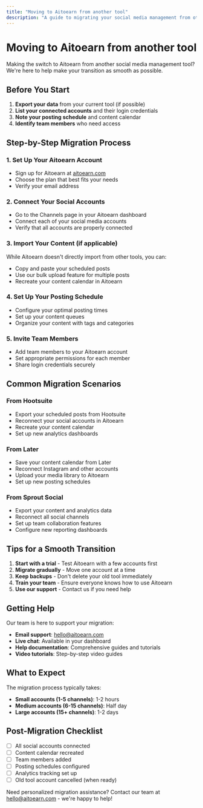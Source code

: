 ```yaml
---
title: "Moving to Aitoearn from another tool"
description: "A guide to migrating your social media management from other tools to Aitoearn"
---
```

# Moving to Aitoearn from another tool

Making the switch to Aitoearn from another social media management tool? We're here to help make your transition as smooth as possible.

## Before You Start

1. **Export your data** from your current tool (if possible)
2. **List your connected accounts** and their login credentials
3. **Note your posting schedule** and content calendar
4. **Identify team members** who need access

## Step-by-Step Migration Process

### 1. Set Up Your Aitoearn Account

- Sign up for Aitoearn at [aitoearn.com](https://aitoearn.com)
- Choose the plan that best fits your needs
- Verify your email address

### 2. Connect Your Social Accounts

- Go to the Channels page in your Aitoearn dashboard
- Connect each of your social media accounts
- Verify that all accounts are properly connected

### 3. Import Your Content (if applicable)

While Aitoearn doesn't directly import from other tools, you can:
- Copy and paste your scheduled posts
- Use our bulk upload feature for multiple posts
- Recreate your content calendar in Aitoearn

### 4. Set Up Your Posting Schedule

- Configure your optimal posting times
- Set up your content queues
- Organize your content with tags and categories

### 5. Invite Team Members

- Add team members to your Aitoearn account
- Set appropriate permissions for each member
- Share login credentials securely

## Common Migration Scenarios

### From Hootsuite

- Export your scheduled posts from Hootsuite
- Reconnect your social accounts in Aitoearn
- Recreate your content calendar
- Set up new analytics dashboards

### From Later

- Save your content calendar from Later
- Reconnect Instagram and other accounts
- Upload your media library to Aitoearn
- Set up new posting schedules

### From Sprout Social

- Export your content and analytics data
- Reconnect all social channels
- Set up team collaboration features
- Configure new reporting dashboards

## Tips for a Smooth Transition

1. **Start with a trial** - Test Aitoearn with a few accounts first
2. **Migrate gradually** - Move one account at a time
3. **Keep backups** - Don't delete your old tool immediately
4. **Train your team** - Ensure everyone knows how to use Aitoearn
5. **Use our support** - Contact us if you need help

## Getting Help

Our team is here to support your migration:

- **Email support**: [hello@aitoearn.com](mailto:hello@aitoearn.com)
- **Live chat**: Available in your dashboard
- **Help documentation**: Comprehensive guides and tutorials
- **Video tutorials**: Step-by-step video guides

## What to Expect

The migration process typically takes:
- **Small accounts (1-5 channels)**: 1-2 hours
- **Medium accounts (6-15 channels)**: Half day
- **Large accounts (15+ channels)**: 1-2 days

## Post-Migration Checklist

- [ ] All social accounts connected
- [ ] Content calendar recreated
- [ ] Team members added
- [ ] Posting schedules configured
- [ ] Analytics tracking set up
- [ ] Old tool account cancelled (when ready)

Need personalized migration assistance? Contact our team at [hello@aitoearn.com](mailto:hello@aitoearn.com) - we're happy to help!
